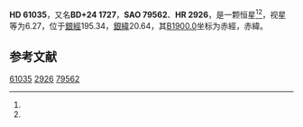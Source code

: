 {{Starbox begin
| name = HD 61035
}}
{{Starbox observe
| epoch = [[J2000.0|J2000.0]]
| constell = {{星座名待查}}<ref name=SIMBAD>{{cite web
 | url=http://simbad.u-strasbg.fr/simbad/sim-id?Ident=HR+2926
 | title =Pulsating variable Star
 | publisher=Centre de Données astronomiques de Strasbourg
 | work=SIMBAD
 | accessdate=2012-07-13}}</ref><ref name=DATA>{{cite web
 | url=http://vizier.u-strasbg.fr/viz-bin/VizieR-5?-out.add=.&-source=5050&-corr=PK=HR&-out.max=9999&HR=2926
 | title=VizieR Detailed Page
 | accessdate=2012-07-13
 | archive-date=2016-03-05
 | archive-url=https://web.archive.org/web/20160305003954/http://vizier.u-strasbg.fr/viz-bin/VizieR-5?-out.add=.&-source=5050&-corr=PK=HR&-out.max=9999&HR=2926
 | dead-url=no
 }}</ref>
| 星官 = 
| ra = {{RA|7|38|14.5}}<ref name=SIMBAD /><ref name=DATA />
| dec = {{DEC|+24|21|37}}<ref name=SIMBAD /><ref name=DATA />
| appmag_v = 6.27<ref name=SIMBAD /><ref name=DATA />
}}
{{Starbox character
| class = F0<ref name=SIMBAD /><ref name=DATA />
| b-v = <ref name=SIMBAD /><ref name=DATA />
| u-b = <ref name=SIMBAD /><ref name=DATA />
| r-i = <ref name=SIMBAD /><ref name=DATA />
| variable = 
}}
{{Starbox astrometry
| radial_v = 
| prop_mo_ra = 7
| parallax = 
| p_error = 
}}
{{Starbox catalog
| names =BD+24 1727，[[SAO星表|SAO]] 79562，[[HD星表|HD]] 61035，[[HR星表|HR]] 2926}}
{{Starbox reference |Simbad=HR+2926}}
{{Starbox end}}

'''HD 61035'''，又名'''BD+24 1727'''，'''SAO 79562'''、'''HR 2926'''，是一颗恒星<ref name=SIMBAD /><ref name=DATA />，视星等为6.27，位于[[銀道座標系|銀經]]195.34，[[銀道座標系|銀緯]]20.64，其[[B1900.0|B1900.0]]坐标为赤經{{RA|7|32|11.3}}，赤緯{{DEC|+24|20.64|5}}。

== 参考文献 ==
{{reflist}}

{{star-stub}}

[[Category:HD和HDE天體|61035]]
[[Category:HR天體|2926]]
[[Category:SAO天體|79562]]
